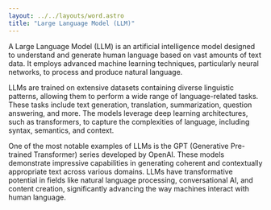 ```yaml
---
layout: ../../layouts/word.astro
title: "Large Language Model (LLM)"
---
```

A Large Language Model (LLM) is an artificial intelligence model designed to understand and generate human language based on vast amounts of text data. It employs advanced machine learning techniques, particularly neural networks, to process and produce natural language.

LLMs are trained on extensive datasets containing diverse linguistic patterns, allowing them to perform a wide range of language-related tasks. These tasks include text generation, translation, summarization, question answering, and more. The models leverage deep learning architectures, such as transformers, to capture the complexities of language, including syntax, semantics, and context.

One of the most notable examples of LLMs is the GPT (Generative Pre-trained Transformer) series developed by OpenAI. These models demonstrate impressive capabilities in generating coherent and contextually appropriate text across various domains. LLMs have transformative potential in fields like natural language processing, conversational AI, and content creation, significantly advancing the way machines interact with human language.